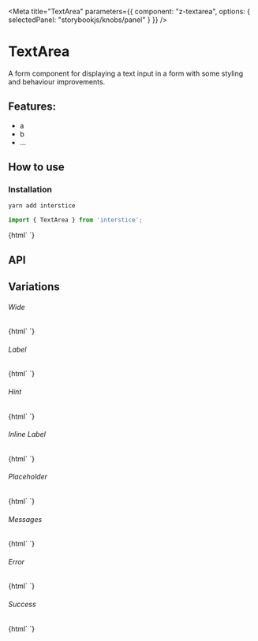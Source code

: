 

<Meta 
  title="TextArea"
  parameters={{
    component: "z-textarea",
    options: { selectedPanel: "storybookjs/knobs/panel" }
  }}
/>

# TextArea

A form component for displaying a text input in a form with some styling and behaviour improvements.

## Features:

- a
- b
- ...

## How to use

### Installation

```bash
yarn add interstice
```

```js
import { TextArea } from 'interstice';
```

<Preview withToolbar>
  <Story name="Simple">
    {html`
      <z-textarea id="simple"></z-textarea>
    `}
  </Story>
</Preview>

## API

<Props of="z-textarea" />

## Variations

###### Wide

<Story name="Wide">
  {html`
    <z-textarea id="wide" wide></z-textarea>
  `}
</Story>

###### Label

<Story name="Label">
  {html`
    <z-textarea id="label" label="Description"></z-textarea>
  `}
</Story>

###### Hint 

<Story name="Hint">
  {html`
    <z-textarea id="hint" label="Description" hint="maximum 144 characters"></z-textarea>
  `}
</Story>

###### Inline Label

<Story name="Inline Label">
  {html`
    <z-textarea id="inline-label" label="Description" inline></z-textarea>
  `}
</Story>

###### Placeholder

<Story name="Placeholder">
  {html`
    <z-textarea id="placeholder" label="Description" hint="maximum 144 characters" placeholder="important text goes here ..."></z-textarea>
  `}
</Story>

###### Messages

<Story name="Messages">
  {html`
    <z-textarea id="messages" label="Description" .messages=${['This is a message']}></z-textarea>
  `}
</Story>

###### Error

<Story name="Error">
  {html`
    <z-textarea id="error" label="Description" status="error"></z-textarea>
  `}
</Story>

###### Success 

<Story name="Success">
  {html`
    <z-textarea id="success" label="Description" status="success"></z-textarea>
  `}
</Story>


